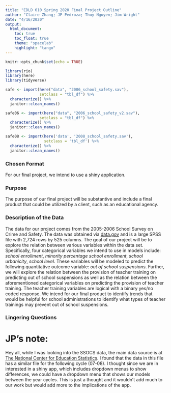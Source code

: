```yaml
---
title: "EDLD 610 Spring 2020 Final Project Outline"
author: "Claire Zhang; JP Pedroza; Thuy Nguyen; Jim Wright"
date: "4/16/2020"
output:
  html_document: 
    toc: true
    toc_float: true
    theme: "spacelab"
    highlight: "tango"
---
```


```r
knitr::opts_chunk$set(echo = TRUE)

library(rio)
library(here)
library(tidyverse)

safe <- import(here("data", "2006_school_safety.sav"),
               setclass = "tbl_df") %>% 
  characterize() %>% 
  janitor::clean_names() 

safe06 <- import(here("data", "2006_school_safety_v2.sav"),
               setclass = "tbl_df") %>% 
  characterize() %>% 
  janitor::clean_names() 

safe08 <- import(here('data', '2008_school_safety.sav'),
                 setclass = 'tbl_df') %>% 
  characterize() %>% 
  janitor::clean_names()
```

### Chosen Format
For our final project, we intend to use a shiny application. 


### Purpose 
The purpose of our final project will be substantive and include a final product that could be utilized by a client, such as an educational agency. 


### Description of the Data 
The data for our project comes from the 2005-2006 School Survey on Crime and Safety. The data was obtained via [data.gov](https://catalog.data.gov/dataset/2006-school-survey-on-crime-and-safety) and is a large SPSS file with 2,724 rows by 525 columns. The goal of our project will be to explore the relation between various variables within the data set. Specifically, four categorical variables we intend to use in models include: _school enrollment_, _minority percentage school enrollment_, _school urbanicity_, _school level_. These variables will be modeled to predict the following quantitative outcome variable: _out of school suspensions_. Further, we will explore the relation between the provision of teacher training on predicting out of school suspensions as well as the relation between the aforementioned categorical variables on predicting the provision of teacher training. The teacher training variables are logical with a binary yes/no coded response. We intend for our final product to identify trends that would be helpful for school administrations to identify what types of teacher trainings may prevent out of school suspensions. 


### Lingering Questions

# JP's note:
Hey all, while I was looking into the SSOCS data, the main data source is at [The National Center for Education Statistics](https://nces.ed.gov/surveys/ssocs/index.asp). I found that the data in this file has a similar file for the following cycle (07-08). I thought since we are in interested in a shiny app, which includes dropdown menus to show differences, we could have a dropdown menu that shows our models between the year cycles. This is just a thought and it wouldn't add much to our work but would add more to the implications of the app. 